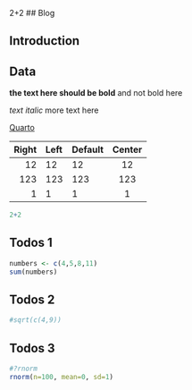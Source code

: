 2+2
## Blog
 
## Introduction
 
## Data
 
 **the text here should be bold** and not bold here
 
 *text italic* more text here

[Quarto](https://quarto.org)

| Right | Left | Default | Center |
|------:|:-----|---------|:------:|
|   12  |  12  |    12   |    12  |
|  123  |  123 |   123   |   123  |
|    1  |    1 |     1   |     1  |

```r
2+2
```
## Todos 1
```r
numbers <- c(4,5,8,11)
sum(numbers)
```
## Todos 2
```r
#sqrt(c(4,9))
```
## Todos 3
```r
#?rnorm
rnorm(n=100, mean=0, sd=1)
```


